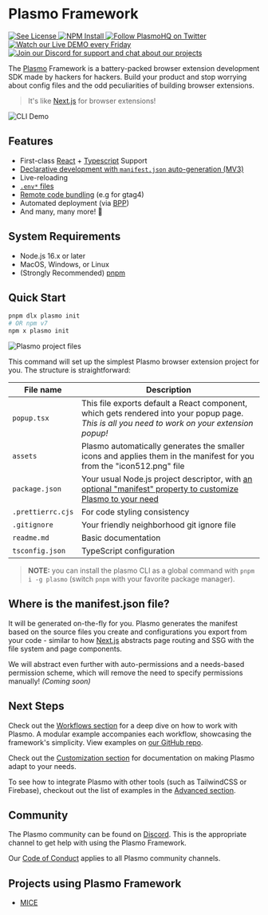 # Plasmo Framework

<span className="flex flex-1 gap-1">
  <a aria-label="License" href="./LICENSE">
    <img alt="See License" src="https://img.shields.io/npm/l/plasmo" />
  </a>
  <a aria-label="NPM" href="https://www.npmjs.com/package/plasmo">
    <img alt="NPM Install" src="https://img.shields.io/npm/v/plasmo?logo=npm" />
  </a>
  <a aria-label="Twitter" href="https://www.twitter.com/plasmohq">
    <img
      alt="Follow PlasmoHQ on Twitter"
      src="https://img.shields.io/twitter/follow/plasmohq?logo=twitter"
    />
  </a>
  <a aria-label="Twitch Stream" href="https://www.twitch.tv/plasmohq">
    <img
      alt="Watch our Live DEMO every Friday"
      src="https://img.shields.io/twitch/status/plasmohq?logo=twitch&logoColor=white"
    />
  </a>
  <a aria-label="Discord" href="https://www.plasmo.com/s/d">
    <img
      alt="Join our Discord for support and chat about our projects"
      src="https://img.shields.io/discord/946290204443025438?logo=discord&logoColor=white"
    />
  </a>
</span>

The [Plasmo](https://www.plasmo.com/) Framework is a battery-packed browser extension development SDK made by hackers for hackers. Build your product and stop worrying about config files and the odd peculiarities of building browser extensions.

> It's like [Next.js](https://nextjs.org/) for browser extensions!

![CLI Demo](https://www.plasmo.com/assets/plasmo-cli-demo.gif)

## Features

- First-class [React](https://reactjs.org/) + [Typescript](https://www.typescriptlang.org/) Support
- [Declarative development with `manifest.json` auto-generation (MV3)](/#where-is-the-manifestjson-file)
- Live-reloading
- [`.env*` files](/workflows/env)
- [Remote code bundling](/workflows/remote-code) (e.g for gtag4)
- Automated deployment (via [BPP](/workflows/submit))
- And many, many more! 🚀

## System Requirements

- Node.js 16.x or later
- MacOS, Windows, or Linux
- (Strongly Recommended) [pnpm](https://pnpm.io/)

## Quick Start

```sh
pnpm dlx plasmo init
# OR npm v7
npm x plasmo init
```

![Plasmo project files](/screenshots/file_structure.png)

This command will set up the simplest Plasmo browser extension project for you. The structure is straightforward:

| File name         | Description                                                                                                                                            |
| ----------------- | ------------------------------------------------------------------------------------------------------------------------------------------------------ |
| `popup.tsx`       | This file exports default a React component, which gets rendered into your popup page. _This is all you need to work on your extension popup!_         |
| `assets`          | Plasmo automatically generates the smaller icons and applies them in the manifest for you from the "icon512.png" file                                  |
| `package.json`    | Your usual Node.js project descriptor, with [an optional "manifest" property to customize Plasmo to your need](/customization#overriding-the-manifest) |
| `.prettierrc.cjs` | For code styling consistency                                                                                                                           |
| `.gitignore`      | Your friendly neighborhood git ignore file                                                                                                             |
| `readme.md`       | Basic documentation                                                                                                                                    |
| `tsconfig.json`   | TypeScript configuration                                                                                                                               |

> **NOTE:** you can install the plasmo CLI as a global command with `pnpm i -g plasmo` (switch `pnpm` with your favorite package manager).

## Where is the manifest.json file?

It will be generated on-the-fly for you. Plasmo generates the manifest based on the source files you create and configurations you export from your code - similar to how [Next.js](https://nextjs.org/) abstracts page routing and SSG with the file system and page components.

We will abstract even further with auto-permissions and a needs-based permission scheme, which will remove the need to specify permissions manually! _(Coming soon)_

## Next Steps

Check out the [Workflows section](./workflows) for a deep dive on how to work with Plasmo. A modular example accompanies each workflow, showcasing the framework's simplicity. View examples on [our GitHub repo](https://github.com/PlasmoHQ/examples).

Check out the [Customization section](./customization) for documentation on making Plasmo adapt to your needs.

To see how to integrate Plasmo with other tools (such as TailwindCSS or Firebase), checkout out the list of examples in the [Advanced section](./advanced).

## Community

The Plasmo community can be found on [Discord](https://www.plasmo.com/s/d). This is the appropriate channel to get help with using the Plasmo Framework.

Our [Code of Conduct](https://github.com/PlasmoHQ/plasmo/blob/main/.github/CODE_OF_CONDUCT.md) applies to all Plasmo community channels.

## Projects using Plasmo Framework

- [MICE](https://github.com/PlasmoHQ/mice)
